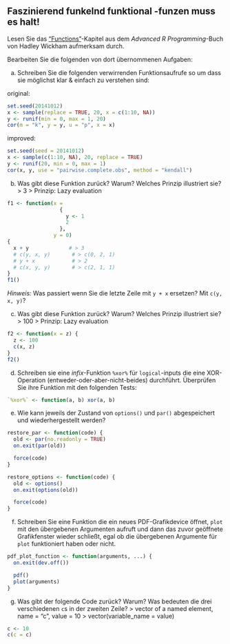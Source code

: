 ## Faszinierend funkelnd funktional -funzen muss es halt!

Lesen Sie das ["Functions"](http://adv-r.had.co.nz/Functions.html)-Kapitel aus dem *Advanced R Programming*-Buch von Hadley Wickham aufmerksam durch.

Bearbeiten Sie die folgenden von dort übernommenen Aufgaben:

a)  Schreiben Sie die folgenden verwirrenden Funktionsaufrufe so um dass sie möglichst klar & einfach zu verstehen sind:

original:
```r
set.seed(20141012)
x <- sample(replace = TRUE, 20, x = c(1:10, NA))
y <- runif(min = 0, max = 1, 20)
cor(m = "k", y = y, u = "p", x = x)
```

improved:
```r
set.seed(seed = 20141012)
x <- sample(c(1:10, NA), 20, replace = TRUE)
y <- runif(20, min = 0, max = 1)
cor(x, y, use = "pairwise.complete.obs", method = "kendall")
```

b)  Was gibt diese Funktion zurück? Warum? Welches Prinzip illustriert sie?
> 3
> Prinzip: Lazy evaluation

```r
f1 <- function(x =
                 {
                   y <- 1
                   2
                 },
               y = 0)
{
  x + y             # > 3
  # c(y, x, y)       # > c(0, 2, 1)
  # y + x            # > 2
  # c(x, y, y)       # > c(2, 1, 1)
}
f1()
```

*Hinweis:* Was passiert wenn Sie die letzte Zeile mit `y + x` ersetzen? Mit `c(y, x, y)`?

c)  Was gibt diese Funktion zurück? Warum? Welches Prinzip illustriert sie?
> 100
> Prinzip: Lazy evaluation

```r
f2 <- function(x = z) {
  z <- 100
  c(x, z)
}
f2()
```

d)  Schreiben sie eine *infix*-Funktion `%xor%` für `logical`-inputs die eine XOR-Operation (entweder-oder-aber-nicht-beides) durchführt. Überprüfen Sie ihre Funktion mit den folgenden Tests:

```r
`%xor%` <- function(a, b) xor(a, b)
```

e)  Wie kann jeweils der Zustand von `options()` und `par()` abgespeichert und wiederhergestellt werden?
```r
restore_par <- function(code) {
  old <- par(no.readonly = TRUE)
  on.exit(par(old))

  force(code)
}

restore_options <- function(code) {
  old <- options()
  on.exit(options(old))

  force(code)
}
```


f)  Schreiben Sie eine Funktion die ein neues PDF-Grafikdevice öffnet, `plot` mit den übergebenen Argumenten aufruft und dann das zuvor geöffnete Grafikfenster wieder schließt, egal ob die übergebenen Argumente für `plot` funktioniert haben oder nicht.
```r
pdf_plot_function <- function(arguments, ...) {
  on.exit(dev.off())

  pdf()
  plot(arguments)
}
```


g)  Was gibt der folgende Code zurück? Warum? Was bedeuten die drei verschiedenen `c`s in der zweiten Zeile?
> vector of a named element, name = "c", value = 10
> vector(variable_name = value)

```r
c <- 10
c(c = c)
```
